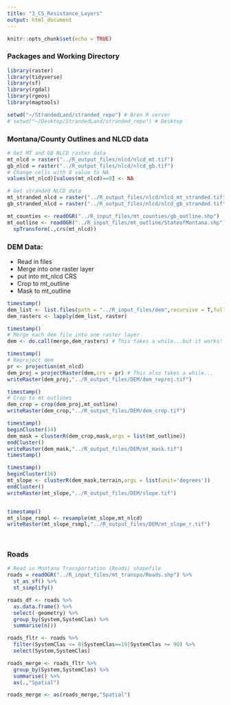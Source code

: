 ```yaml
---
title: "3_CS_Resistance_Layers"
output: html_document
---
```


```r
knitr::opts_chunk$set(echo = TRUE)
```


### Packages and Working Directory
```r
library(raster)
library(tidyverse)
library(sf)
library(rgdal)
library(rgeos)
library(maptools)

setwd("~/StrandedLand/stranded_repo") # Bren R server
# setwd("~/Desktop/StrandedLand/stranded_repo") # Desktop
```

### Montana/County Outlines and NLCD data
```r

# Get MT and GB NLCD raster data
mt_nlcd = raster("../R_output_files/nlcd/nlcd_mt.tif")
gb_nlcd = raster("../R_output_files/nlcd/nlcd_gb.tif")
# Change cells with 0 value to NA
values(mt_nlcd)[values(mt_nlcd)==0] <- NA

# Get stranded NLCD data
mt_stranded_nlcd = raster("../R_output_files/nlcd/nlcd_mt_stranded.tif")
gb_stranded_nlcd = raster("../R_output_files/nlcd/nlcd_gb_stranded.tif")

mt_counties <- readOGR("../R_input_files/mt_counties/gb_outline.shp")
mt_outline <- readOGR("../R_input_files/mt_outline/StateofMontana.shp") %>% 
  spTransform(.,crs(mt_nlcd))
```



### DEM Data: ###

* Read in files
* Merge into one raster layer
* put into mt_nlcd CRS
* Crop to mt_outline
* Mask to mt_outline
```r

timestamp()
dem_list <- list.files(path = "../R_input_files/dem",recursive = T,full.names = T)
dem_rasters <- lapply(dem_list, raster)

timestamp()
# Merge each dem file into one raster layer
dem <- do.call(merge,dem_rasters) # This takes a while...but it works!

timestamp()
# Reproject dem
pr <- projection(mt_nlcd)
dem_proj = projectRaster(dem,crs = pr) # This also takes a while...
writeRaster(dem_proj,"../R_output_files/DEM/dem_reproj.tif")

timestamp()
# Crop to mt outlines
dem_crop = crop(dem_proj,mt_outline) 
writeRaster(dem_crop,"../R_output_files/DEM/dem_crop.tif")

timestamp()
beginCluster(14)
dem_mask = clusterR(dem_crop,mask,args = list(mt_outline))
endCluster()
writeRaster(dem_mask,"../R_output_files/DEM/mt_mask.tif")
timestamp()

timestamp()
beginCluster(16)
mt_slope <- clusterR(dem_mask,terrain,args = list(unit='degrees'))
endCluster()
writeRaster(mt_slope,"../R_output_files/DEM/slope.tif")


timestamp()
mt_slope_rsmpl <- resample(mt_slope,mt_nlcd)
writeRaster(mt_slope_rsmpl,"../R_output_files/DEM/mt_slope_r.tif")

  
```


### Roads
```r

# Read in Montana Transportation (Roads) shapefile
roads = readOGR("../R_input_files/mt_transpo/Roads.shp") %>% 
  st_as_sf() %>% 
  st_simplify() 

roads_df <- roads %>% 
  as.data.frame() %>% 
  select(-geometry) %>% 
  group_by(System,SystemClas) %>% 
  summarise(n())

roads_fltr <- roads %>% 
  filter(SystemClas <= 8|SystemClas==19|SystemClas >= 90) %>% 
  select(System,SystemClas) 

roads_merge <- roads_fltr %>% 
  group_by(System,SystemClas) %>% 
  summarise() %>% 
  as(.,"Spatial")

roads_merge <- as(roads_merge,"Spatial")
```


